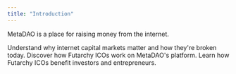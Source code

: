```yaml
---
title: "Introduction"
---
```


MetaDAO is a place for raising money from the internet.

<Card title="Motivation" icon="sparkles" horizontal>
  Understand why internet capital markets matter and how they're broken today.
</Card>

<Columns cols={2}>
  <Card title="How it works" icon="gear" horizontal href="/api-reference/introduction">
    Discover how Futarchy ICOs work on MetaDAO's platform.
  </Card>
  <Card title="Benefits" icon="sparkles" horizontal>
    Learn how Futarchy ICOs benefit investors and entrepreneurs.
  </Card>
</Columns>